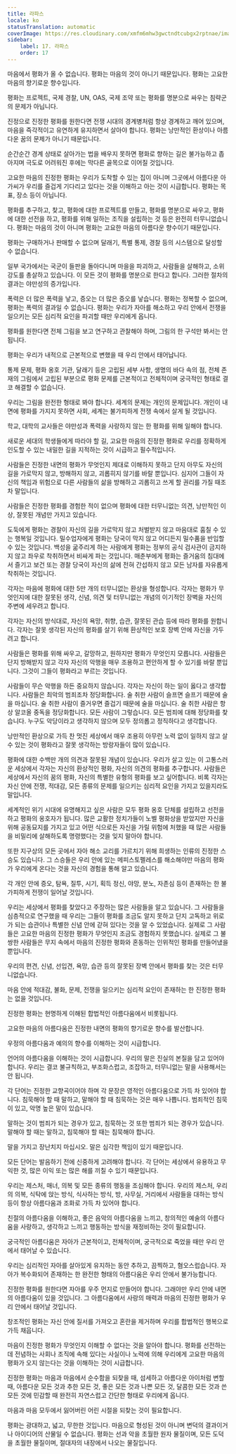 ```yaml
---
title: 라파스
locale: ko
statusTranslation: automatic
coverImage: https://res.cloudinary.com/xmfm6mhw3gwctndtcubgx2rptnae/image/upload/v1740337243/small_cover_educacion_fundamental_a051170f1c.webp
sidebar:
    label: 17. 라파스
    order: 17
---
```

마음에서 평화가 올 수 없습니다. 평화는 마음의 것이 아니기 때문입니다. 평화는 고요한 마음의 향기로운 향수입니다.

평화는 프로젝트, 국제 경찰, UN, OAS, 국제 조약 또는 평화를 명분으로 싸우는 침략군의 문제가 아닙니다.

진정으로 진정한 평화를 원한다면 전쟁 시대의 경계병처럼 항상 경계하고 깨어 있으며, 마음을 즉각적이고 유연하게 유지하면서 살아야 합니다. 평화는 낭만적인 환상이나 아름다운 꿈의 문제가 아니기 때문입니다.

순간순간 경계 상태로 살아가는 법을 배우지 못하면 평화로 향하는 길은 불가능하고 좁아지며 극도로 어려워진 후에는 막다른 골목으로 이어질 것입니다.

고요한 마음의 진정한 평화는 우리가 도착할 수 있는 집이 아니며 그곳에서 아름다운 아가씨가 우리를 즐겁게 기다리고 있다는 것을 이해하고 아는 것이 시급합니다. 평화는 목표, 장소 등이 아닙니다.

평화를 추구하고, 찾고, 평화에 대한 프로젝트를 만들고, 평화를 명분으로 싸우고, 평화에 대한 선전을 하고, 평화를 위해 일하는 조직을 설립하는 것 등은 완전히 터무니없습니다. 평화는 마음의 것이 아니며 평화는 고요한 마음의 아름다운 향수이기 때문입니다.

평화는 구매하거나 판매할 수 없으며 달래기, 특별 통제, 경찰 등의 시스템으로 달성할 수 없습니다.

일부 국가에서는 국군이 들판을 돌아다니며 마을을 파괴하고, 사람들을 살해하고, 소위 강도를 총살하고 있습니다. 이 모든 것이 평화를 명분으로 한다고 합니다. 그러한 절차의 결과는 야만성의 증가입니다.

폭력은 더 많은 폭력을 낳고, 증오는 더 많은 증오를 낳습니다. 평화는 정복할 수 없으며, 평화는 폭력의 결과일 수 없습니다. 평화는 우리가 자아를 해소하고 우리 안에서 전쟁을 일으키는 모든 심리적 요인을 파괴할 때만 우리에게 옵니다.

평화를 원한다면 전체 그림을 보고 연구하고 관찰해야 하며, 그림의 한 구석만 봐서는 안 됩니다.

평화는 우리가 내적으로 근본적으로 변했을 때 우리 안에서 태어납니다.

통제 문제, 평화 옹호 기관, 달래기 등은 고립된 세부 사항, 생명의 바다 속의 점, 전체 존재의 그림에서 고립된 부분으로 평화 문제를 근본적이고 전체적이며 궁극적인 형태로 결코 해결할 수 없습니다.

우리는 그림을 완전한 형태로 봐야 합니다. 세계의 문제는 개인의 문제입니다. 개인이 내면에 평화를 가지지 못하면 사회, 세계는 불가피하게 전쟁 속에서 살게 될 것입니다.

학교, 대학의 교사들은 야만성과 폭력을 사랑하지 않는 한 평화를 위해 일해야 합니다.

새로운 세대의 학생들에게 따라야 할 길, 고요한 마음의 진정한 평화로 우리를 정확하게 인도할 수 있는 내밀한 길을 지적하는 것이 시급하고 필수적입니다.

사람들은 진정한 내면의 평화가 무엇인지 제대로 이해하지 못하고 단지 아무도 자신의 길을 가로막지 않고, 방해하지 않고, 괴롭히지 않기를 바랄 뿐입니다. 심지어 그들이 자신의 책임과 위험으로 다른 사람들의 삶을 방해하고 괴롭히고 쓰게 할 권리를 가질 때조차 말입니다.

사람들은 진정한 평화를 경험한 적이 없으며 평화에 대한 터무니없는 의견, 낭만적인 이상, 잘못된 개념만 가지고 있습니다.

도둑에게 평화는 경찰이 자신의 길을 가로막지 않고 처벌받지 않고 마음대로 훔칠 수 있는 행복일 것입니다. 밀수업자에게 평화는 당국이 막지 않고 어디든지 밀수품을 반입할 수 있는 것입니다. 백성을 굶주리게 하는 사람에게 평화는 정부의 공식 검사관이 금지하지 않고 좌우로 착취하면서 비싸게 파는 것입니다. 매춘부에게 평화는 즐거움의 침대에서 즐기고 보건 또는 경찰 당국이 자신의 삶에 전혀 간섭하지 않고 모든 남자를 자유롭게 착취하는 것입니다.

각자는 마음에 평화에 대한 5만 개의 터무니없는 환상을 형성합니다. 각자는 평화가 무엇인지에 대한 잘못된 생각, 신념, 의견 및 터무니없는 개념의 이기적인 장벽을 자신의 주변에 세우려고 합니다.

각자는 자신의 방식대로, 자신의 욕망, 취향, 습관, 잘못된 관습 등에 따라 평화를 원합니다. 각자는 잘못 생각된 자신의 평화를 살기 위해 환상적인 보호 장벽 안에 자신을 가두려고 합니다.

사람들은 평화를 위해 싸우고, 갈망하고, 원하지만 평화가 무엇인지 모릅니다. 사람들은 단지 방해받지 않고 각자 자신의 악행을 매우 조용하고 편안하게 할 수 있기를 바랄 뿐입니다. 그것이 그들이 평화라고 부르는 것입니다.

사람들이 무슨 악행을 하든 중요하지 않습니다. 각자는 자신이 하는 일이 옳다고 생각합니다. 사람들은 최악의 범죄조차 정당화합니다. 술 취한 사람이 슬프면 슬프기 때문에 술을 마십니다. 술 취한 사람이 즐거우면 즐겁기 때문에 술을 마십니다. 술 취한 사람은 항상 알코올 중독을 정당화합니다. 모든 사람이 그렇습니다. 모든 범죄에 대해 정당화를 찾습니다. 누구도 악당이라고 생각하지 않으며 모두 정의롭고 정직하다고 생각합니다.

낭만적인 환상으로 가득 찬 멋진 세상에서 매우 조용히 아무런 노력 없이 일하지 않고 살 수 있는 것이 평화라고 잘못 생각하는 방랑자들이 많이 있습니다.

평화에 대한 수백만 개의 의견과 잘못된 개념이 있습니다. 우리가 살고 있는 이 고통스러운 세상에서 각자는 자신의 환상적인 평화, 자신의 의견의 평화를 추구합니다. 사람들은 세상에서 자신의 꿈의 평화, 자신의 특별한 유형의 평화를 보고 싶어합니다. 비록 각자는 자신 안에 전쟁, 적대감, 모든 종류의 문제를 일으키는 심리적 요인을 가지고 있을지라도 말입니다.

세계적인 위기 시대에 유명해지고 싶은 사람은 모두 평화 옹호 단체를 설립하고 선전을 하고 평화의 옹호자가 됩니다. 많은 교활한 정치가들이 노벨 평화상을 받았지만 자신을 위해 공동묘지를 가지고 있고 어떤 식으로든 자신을 가릴 위험에 처했을 때 많은 사람들을 비밀리에 살해하도록 명령했다는 것을 잊지 말아야 합니다.

또한 지구상의 모든 곳에서 자아 해소 교리를 가르치기 위해 희생하는 인류의 진정한 스승도 있습니다. 그 스승들은 우리 안에 있는 메피스토펠레스를 해소해야만 마음의 평화가 우리에게 온다는 것을 자신의 경험을 통해 알고 있습니다.

각 개인 안에 증오, 탐욕, 질투, 시기, 획득 정신, 야망, 분노, 자존심 등이 존재하는 한 불가피하게 전쟁이 일어날 것입니다.

우리는 세상에서 평화를 찾았다고 주장하는 많은 사람들을 알고 있습니다. 그 사람들을 심층적으로 연구했을 때 우리는 그들이 평화를 조금도 알지 못하고 단지 고독하고 위로가 되는 습관이나 특별한 신념 안에 갇혀 있다는 것을 알 수 있었습니다. 실제로 그 사람들은 고요한 마음의 진정한 평화가 무엇인지 조금도 경험하지 못했습니다. 실제로 그 불쌍한 사람들은 무지 속에서 마음의 진정한 평화와 혼동하는 인위적인 평화를 만들어냈을 뿐입니다.

우리의 편견, 신념, 선입견, 욕망, 습관 등의 잘못된 장벽 안에서 평화를 찾는 것은 터무니없습니다.

마음 안에 적대감, 불화, 문제, 전쟁을 일으키는 심리적 요인이 존재하는 한 진정한 평화는 없을 것입니다.

진정한 평화는 현명하게 이해된 합법적인 아름다움에서 비롯됩니다.

고요한 마음의 아름다움은 진정한 내면의 평화의 향기로운 향수를 발산합니다.

우정의 아름다움과 예의의 향수를 이해하는 것이 시급합니다.

언어의 아름다움을 이해하는 것이 시급합니다. 우리의 말은 진실의 본질을 담고 있어야 합니다. 우리는 결코 불규칙하고, 부조화스럽고, 조잡하고, 터무니없는 말을 사용해서는 안 됩니다.

각 단어는 진정한 교향곡이어야 하며 각 문장은 영적인 아름다움으로 가득 차 있어야 합니다. 침묵해야 할 때 말하고, 말해야 할 때 침묵하는 것은 매우 나쁩니다. 범죄적인 침묵이 있고, 악명 높은 말이 있습니다.

말하는 것이 범죄가 되는 경우가 있고, 침묵하는 것 또한 범죄가 되는 경우가 있습니다. 말해야 할 때는 말하고, 침묵해야 할 때는 침묵해야 합니다.

말을 가지고 장난치지 마십시오. 말은 심각한 책임이 있기 때문입니다.

모든 단어는 발음하기 전에 신중하게 고려해야 합니다. 각 단어는 세상에서 유용하고 무익한 것, 많은 이익 또는 많은 해를 끼칠 수 있기 때문입니다.

우리는 제스처, 매너, 의복 및 모든 종류의 행동을 조심해야 합니다. 우리의 제스처, 우리의 의복, 식탁에 앉는 방식, 식사하는 방식, 방, 사무실, 거리에서 사람들을 대하는 방식 등이 항상 아름다움과 조화로 가득 차 있어야 합니다.

친절의 아름다움을 이해하고, 좋은 음악의 아름다움을 느끼고, 창의적인 예술의 아름다움을 사랑하고, 생각하고 느끼고 행동하는 방식을 재정비하는 것이 필요합니다.

궁극적인 아름다움은 자아가 근본적이고, 전체적이며, 궁극적으로 죽었을 때만 우리 안에서 태어날 수 있습니다.

우리는 심리적인 자아를 살아있게 유지하는 동안 추하고, 끔찍하고, 혐오스럽습니다. 자아가 복수화되어 존재하는 한 완전한 형태의 아름다움은 우리 안에서 불가능합니다.

진정한 평화를 원한다면 자아를 우주 먼지로 만들어야 합니다. 그래야만 우리 안에 내면의 아름다움이 있을 것입니다. 그 아름다움에서 사랑의 매력과 마음의 진정한 평화가 우리 안에서 태어날 것입니다.

창조적인 평화는 자신 안에 질서를 가져오고 혼란을 제거하며 우리를 합법적인 행복으로 가득 채웁니다.

마음이 진정한 평화가 무엇인지 이해할 수 없다는 것을 알아야 합니다. 평화를 선전하는 데 전념하는 사회나 조직에 속해 있다는 사실이나 노력에 의해 우리에게 고요한 마음의 평화가 오지 않는다는 것을 이해하는 것이 시급합니다.

진정한 평화는 마음과 마음에서 순수함을 되찾을 때, 섬세하고 아름다운 아이처럼 변할 때, 아름다운 모든 것과 추한 모든 것, 좋은 모든 것과 나쁜 모든 것, 달콤한 모든 것과 쓴 모든 것에 민감할 때 완전히 자연스럽고 간단한 형태로 우리에게 옵니다.

마음과 마음 모두에서 잃어버린 어린 시절을 되찾는 것이 필요합니다.

평화는 광대하고, 넓고, 무한한 것입니다. 마음으로 형성된 것이 아니며 변덕의 결과이거나 아이디어의 산물일 수 없습니다. 평화는 선과 악을 초월한 원자 물질이며, 모든 도덕을 초월한 물질이며, 절대자의 내장에서 나오는 물질입니다.

